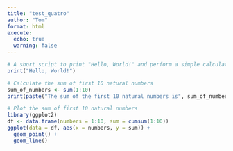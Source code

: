 ```yaml
---
title: "test_quatro"
author: "Tom"
format: html
execute:
  echo: true
  warning: false
---
```


```r

# A short script to print "Hello, World!" and perform a simple calculation
print("Hello, World!")

# Calculate the sum of first 10 natural numbers
sum_of_numbers <- sum(1:10)
print(paste("The sum of the first 10 natural numbers is", sum_of_numbers))

# Plot the sum of first 10 natural numbers
library(ggplot2)
df <- data.frame(numbers = 1:10, sum = cumsum(1:10))
ggplot(data = df, aes(x = numbers, y = sum)) +
  geom_point() +
  geom_line()

``` 